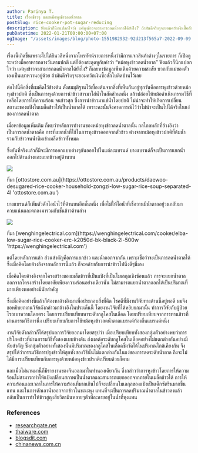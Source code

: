 ```yaml
---
author: Parinya T.
title: เรื่องข้าวๆ และหม้อหุงข้าวลดน้ำตาล
postSlug: rice-cooker-pot-sugar-reducing
description: ฟังแล้วก็นึกแปลกใจว่า แค่หุงข้าวจะสามารถลดน้ำตาลได้ยังไง? ถ้ามันดีจริงๆจะยอมควักเงินซื้อสักใบติดบ้านไว้เลย
pubDatetime: 2022-01-21T00:00:00+07:00
ogImage: "/assets/images/blog/photo-1551982932-92d213f565a7-2022-09-09.jpeg"
---
```


เรื่องนี้เกิดขึ้นเพราะไปได้ยินวลีหนึ่งจากโทรทัศน์รายการหนึ่งว่ามีการแจกสินค้าต่างๆในรายการ ก็เปิดดูระหว่างมื้ออาหารกลางวันตามปกติ แต่ก็ต้องสะดุดหูกับคำว่า “หม้อหุงข้าวลดน้ำตาล” ฟังแล้วก็นึกแปลกใจว่า แค่หุงข้าวจะสามารถลดน้ำตาลได้ยังไง? ก็เลยหาข้อมูลเพิ่มเติมด้วยความสงสัย บวกกับแม่ของตัวเองเป็นเบาหวานอยู่ด้วย ถ้ามันดีจริงๆจะยอมควักเงินซื้อสักใบติดบ้านไว้เลย

ต่อไปนี้คือสิ่งที่ผมคิดไว้ข้างต้น ตั้งสมมุติฐานไว้เบื้องต้นจากสิ่งที่เห็นกันอยู่ทุกวันคือการหุงข้าวด้วยหม้อหุงข้าวปกติ ซึ่งเป็นการหุงด้วยการนำข้าวสารมาใส่น้ำในสัดส่วนหนึ่ง แล้วปล่อยให้หม้อดำเนินกรรมวิธีที่เหลือโดยการให้ความร้อน จนข้าวสุก ซึ่งการนำข้าวมาแช่น้ำโดยปกติ ไม่น่าจะทำให้เกิดการเปลี่ยนสถานะของแป้งในเมล็ดข้าวให้เป็นน้ำตาลได้ เพราะฉะนั้นจึงคาดการณ์ไว้ว่าไม่น่าจะเป็นไปได้จริงในแง่ของการลดน้ำตาล

เมื่อหาข้อมูลเพิ่มเติม ก็พบว่าหลักการทำงานของหม้อหุงข้าวลดน้ำตาลนั้น กลไกลหลักที่อ้างอิงว่าเป็นการลดน้ำตาลคือ การที่แยกน้ำที่ใช้ในการหุงข้าวออกจากตัวข้าว ต่างจากหม้อหุงข้าวปกติที่ต้มน้ำรวมกับข้าวจนน้ำซึมเข้าเมล็ดข้าวทั้งหมด

ซึ่งอันที่จริงแล้วก็มีจะมีการออกแบบต่างๆกันออกไปในแต่ละแบรนด์ บางแบรนด์ก็จะเป็นการแยกน้ำออกไปด้านล่างและแยกข้าวอยู่ด้านบน

![](/assets/images/blog/image-5-2022-09-09.png)

<div class="-mt-4 flex justify-center">
  ที่มา
  [ottostore.com.au](https://ottostore.com.au/products/daewoo-desugared-rice-cooker-household-zongzi-low-sugar-rice-soup-separated-4l
  'ottostore.com.au')
</div>

บางแบรนด์ก็เพิ่มตัวดักไอน้ำไว้ที่ด้านบนอีกชั้นหนึ่ง เพื่อไม่ให้ไอน้ำที่เชื่อวานมีน้ำตาลอยู่วนกลับมาควบแน่นและตกลงมารวมกับชั้นข้าวด้านล่าง

![](/assets/images/blog/image-24-2022-09-09.png)

<div class="-mt-4 flex justify-center">
  ที่มา
  [wenghingelectrical.com](https://wenghingelectrical.com/cooker/elba-low-sugar-rice-cooker-erc-k2050d-bk-black-2l-500w
  'https://wenghingelectrical.com')
</div>

แต่โดยหลักการแล้ว ส่วนสำคัญคือการแยกข้าว และน้ำออกจากกัน เพราะเชื่อว่าจะเป็นการลดน้ำตาลได้ ซึ่งเมื่อคิดโดยอ้างอิงจากหลักการนี้แล้ว ก็จะคล้ายกับการนำข้าวไปนึ่งดีๆนี่เอง

เมื่อคิดโดยอ้างอิงจากโครงสร้างของเมล็ดข้าวที่เป็นแป้งที่เป็นโมเลกุลเชิงซ้อนแล้ว การจะแยกน้ำตาลออกจากโครงสร้างโดยอาศัยเพียงความร้อนอย่างเดียวนั้น ไม่สามารถแยกน้ำตาลออกได้เป็นปริมาณที่มากเพียงพออย่างมีนัยสำคัญ

ซึ่งเมื่อคิดอย่างนี้แล้วก็ต้องหาอ้างอิงมาเพื่อประกอบสิ่งที่คิด โชคดีที่มีงานวิจัยทางด้านนี้อยู่พอดี ผมจึงขอหยิบยกงานวิจัยดังกล่าวมาอ้างอิงในประเด็นนี้ โดยงานวิจัยที่ได้หยิบยกมานั้น ทำการวิจัยกับผู้ป่วยโรถเบาหวานโดยตรง โดยการเปรียบเทียบหาระดับกลูโคสในเลือด โดยเปรียบเทียบจากการทานข้าวที่ผ่านกรรมวิธีการนึ่ง เปรียบเทียบกับการใช้หม้อหุงข้าวลดน้ำตาลแบรนด์ท้องถิ่นแบรนด์หนึ่ง

งานวิจัยดังกล่าวก็ได้สรุปผลการวิจัยออกมาโดยสรุปว่า เมื่อเปรียบเทียบทั้งสองกลุ่มตัวอย่างพบว่าการบริโภคข้าวที่ผ่านกรรมวิธีทั้งสองแบบข้างต้น ส่งผลต่อระดับกลูโคสในเลือดอย่างไม่แตกต่างกันอย่างมีนัยสำคัญ ซึ่งกลุ่มตัวอย่างทั้งสองนั้นมีปริมาณของกลูโคสในเลือดซึ่งวัดได้ในปริมาณใกล้เคียงกัน จึงสรุปได้ว่ากรรมวิธีการปรุงข้าวให้สุกทั้งสองวิธีนั้นไม่แตกต่างกันในแง่ของการลดระดับน้ำตาล ถึงจะไม่ได้มีการเปรียบเทียบกับการหุงด้วยหม้อหุงข้าวปรกติเปรียบด้วยก็ตาม

และเมื่อไม่นานมานี้ก็มีรายงานของจีนออกมาในทำนองเดียวกัน ซึ่งกล่าวว่าการหุงข้าวโดยการให้ความร้อนไม่สามารถทำให้แป้งเปลี่ยนสภาพเป็นน้ำตาลและสามารถแยกออกจากภายในเมล็ดข้าวได้ การให้ความร้อนและเวลาในการให้ความร้อนที่มากเกินไปก็จะเปลี่ยนโมเลกุลของแป้งเป็นเด็กซ์ตรินมากขึ้นแทน และในการดักเอาน้ำออกจากข้าวในขณะหุง แทนที่จะเป็นการลดปริมาณน้ำตาลในข้าวลงแล้ว กลับเป็นการทำให้ข้าวสูญเสียวิตามินหลายๆตัวที่ละลายอยู่ในน้ำที่หุงแทน

### References

- [researchgate.net](https://www.researchgate.net "https://www.researchgate.net")
- [thaiware.com](https://www.researchgate.net "https://www.researchgate.net")
- [blogsdit.com](https://www.blogsdit.com/2021/04/desugarricecooker.html "https://www.blogsdit.com/2021/04/desugarricecooker.html")
- [chinanews.com.cn](https://www.chinanews.com.cn/cj/2020/10-31/9326997.shtml "https://www.chinanews.com.cn/cj/2020/10-31/9326997.shtml")
